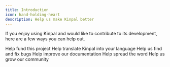 ```yaml
---
title: Introduction
icon: hand-holding-heart
description: Help us make Kinpal better
---
```


If you enjoy using Kinpal and would like to contribute to its development, here are a few ways you can help out.

<CardGroup cols={2}>
  <Card title="Donate" icon="coins" href="/contribute/donations">
    Help fund this project
  </Card>
  <Card title="Translate" icon="globe" href="/contribute/translations">
    Help translate Kinpal into your language
  </Card>
  <Card
    title="Report a Bug"
    icon="bug"
    href="https://github.com/opencompute/rallly/issues/new?assignees=&labels=bug&template=---bug-report.md&title="
  >
    Help us find and fix bugs
  </Card>
  <Card title="Documentation" icon="book" href="/contribute/documentation">
    Help improve our documentation
  </Card>
  <Card
    title="Leave a review on Trustpilot"
    icon="star"
    href="https://www.trustpilot.com/review/kinpal.com"
  >
    Help spread the word
  </Card>
  <Card
    title="Follow @kinpalai on Twitter"
    icon="twitter"
    href="https://twitter.com/kinpalai"
  >
    Help us grow our community
  </Card>
</CardGroup>
